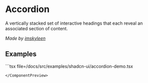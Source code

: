 
# Accordion

A vertically stacked set of interactive headings that each reveal an associated section of content.

*Made by [imskyleen](https://github.com/imskyleen)*

## Examples

<ComponentPreview component={AccordionDemo}>
```tsx file=<rootDir>/docs/src/examples/shadcn-ui/accordion-demo.tsx

```
</ComponentPreview>

